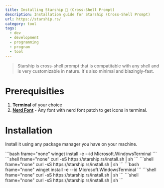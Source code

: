 ```yaml
---
title: Installing Starship 🚀 (Cross-Shell Prompt)
description: Installation guide for Starship (Cross-Shell Prompt)
url: https://starship.rs/
category: tool
tags:
  - dev
  - development
  - programming
  - program
  - tool
---
```



> Starship is cross-shell prompt that is compatitable with any shell and is very customizable in nature. It's also minimal and blazingly-fast.

# Prerequisities

1. **Terminal** of your choice
2. [**Nerd Font**](https://www.nerdfonts.com/font-downloads) - Any font with nerd font patch to get icons in terminal.

# Installation

Install it using any package manager you have on your machine.

<CodeTabs>
  <Fragment slot="windows">
  ```bash frame="none" 
  winget install -e --id Microsoft.WindowsTerminal 
  ```
  </Fragment>
  <Fragment slot="linux">
  ```shell frame="none"
  curl -sS https://starship.rs/install.sh | sh
  ```
  </Fragment>
  <Fragment slot="mac">
  ```shell frame="none"
  curl -sS https://starship.rs/install.sh | sh
  ```
  </Fragment>
</CodeTabs>

<CodeTabs>
  <Fragment slot="windows">
  ```bash frame="none" 
  winget install -e --id Microsoft.WindowsTerminal 
  ```
  </Fragment>
  <Fragment slot="linux">
  ```shell frame="none"
  curl -sS https://starship.rs/install.sh | sh
  ```
  </Fragment>
  <Fragment slot="mac">
  ```shell frame="none"
  curl -sS https://starship.rs/install.sh | sh
  ```
  </Fragment>
</CodeTabs>

